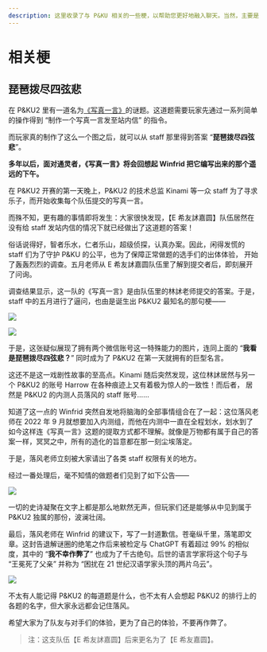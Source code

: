 ```yaml
---
description: 这里收录了与 P&KU 相关的一些梗，以帮助您更好地融入聊天。当然，主要是为了介绍“琵琶拨尽四弦悲”。
---
```


# 相关梗

## 琵琶拨尽四弦悲

在 P&KU2 里有一道名为[《写真一言》](../solutions/01-mi-yu-qu/16-xie-zhen-yi-yan.mdx)的谜题。这道题需要玩家先通过一系列简单的操作得到 “制作一个写真一言发至站内信” 的指令。

而玩家真的制作了这么一个图之后，就可以从 staff 那里得到答案 “**琵琶拨尽四弦悲**”。

**多年以后，面对通灵者，《写真一言》将会回想起 Winfrid 把它编写出来的那个遥远的下午。**

在 P&KU2 开赛的第一天晚上，P&KU2 的技术总监 Kinami 等一众 staff 为了寻求乐子，而开始收集每个队伍提交的写真一言。

而殊不知，更有趣的事情即将发生：大家很快发现，【E 希友訹嘉圆】队伍居然在没有给 staff 发站内信的情况下就已经做出了这道题的答案！

俗话说得好，智者乐水，仁者乐山，超级侦探，认真办案。因此，闲得发慌的 staff 们为了守护 P&KU 的公平，也为了保障正常做题的选手们的出体体验，
开始了轰轰烈烈的调查。五月老师从 E 希友訹嘉圆队伍里了解到提交者后，即刻展开了问询。

调查结果显示，这一队的《写真一言》是由队伍里的林訹老师提交的答案。于是，staff 中的五月进行了逼问，也由是诞生出 P&KU2 最知名的那句梗——

![](./xiang-guan-geng.assets/image_1.webp?width=400)

![](./xiang-guan-geng.assets/image_2.webp?width=400)

于是，这张疑似展现了拥有两个微信账号这一特殊能力的图片，连同上面的 “**我看是琵琶拨尽四弦悲？**” 同时成为了 P&KU2 在第一天就拥有的巨型名言。

这还不是这一戏剧性故事的至高点。Kinami 随后突然发现，这位林訹居然与另一个 P&KU2 的账号 Harrow 在各种痕迹上又有着极为惊人的一致性！而后者，
居然是 P&KU2 的内测人员落风的 staff 账号……

知道了这一点的 Winfrid 突然自发地将脑海的全部事情组合在了一起：这位落风老师在 2022 年 9 月就想要加入内测组，而他在内测中一直在全程划水，划水到了如今这样连《写真一言》这题的提取方式都不理解。就像是万物都有属于自己的答案一样，冥冥之中，所有的造化的旨意都在那一刻尘埃落定。

于是，落风老师立刻被大家请出了各类 staff 权限有关的地方。

经过一番处理后，毫不知情的做题者们见到了如下公告——

![](./xiang-guan-geng.assets/image_3.webp)

一切的史诗凝聚在文字上都是那么地默然无声，但玩家们还是能够从中见到属于 P&KU2 独属的那份，波澜壮阔。

最后，落风老师在 Winfrid 的建议下，写了一封道歉信。苍毫纵千里，落笔即文章。这封告退解谜圈的绝笔之作后来被检定与 ChatGPT 有着超过 99% 的相似度，其中的 “**我不幸作弊了**” 也成为了千古绝句。后世的语言学家将这个句子与 “王冕死了父亲” 并称为 “困扰在 21 世纪汉语学家头顶的两片乌云”。

![](./xiang-guan-geng.assets/image_4.webp)

不太有人能记得 P&KU2 的每道题是什么，也不太有人会想起 P&KU2 的排行上的各题的名字，但大家永远都会记住落风。

希望大家为了队友与对手们的体验，更为了自己的体验，不要再作弊了。

> 注：这支队伍【E 希友訹嘉圆】后来更名为了【E 希友嘉圆】。
